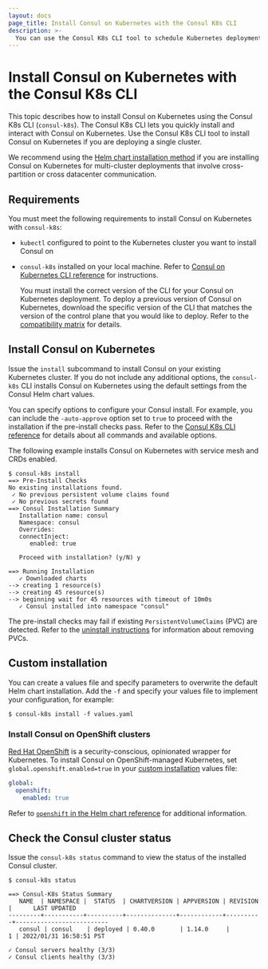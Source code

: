 ```yaml
---
layout: docs
page_title: Install Consul on Kubernetes with the Consul K8s CLI
description: >-
  You can use the Consul K8s CLI tool to schedule Kubernetes deployments instead of using Helm. Learn how to download and install the tool to interact with Consul on Kubernetes using the `consul-k8s` command.
---
```


# Install Consul on Kubernetes with the Consul K8s CLI

This topic describes how to install Consul on Kubernetes using the Consul K8s CLI (`consul-k8s`). The Consul K8s CLI lets you quickly install and interact with Consul on Kubernetes. Use the Consul K8s CLI tool to install Consul on Kubernetes if you are deploying a single cluster. 

We recommend using the [Helm chart installation method](/consul/docs/deploy/server/k8s/helm) if you are installing Consul on Kubernetes for multi-cluster deployments that involve cross-partition or cross datacenter communication.

## Requirements

You must meet the following requirements to install Consul on Kubernetes with `consul-k8s`:

- `kubectl` configured to point to the Kubernetes cluster you want to install Consul on
- `consul-k8s` installed on your local machine. Refer to [Consul on Kubernetes CLI reference](/consul/docs/reference-cli/consul-k8s#install-the-cli) for instructions.

   <Note>

   You must install the correct version of the CLI for your Consul on Kubernetes deployment. To deploy a previous version of Consul on Kubernetes, download the specific version of the CLI that matches the version of the control plane that you would like to deploy. Refer to the [compatibility matrix](/consul/docs/upgrade/k8s/compatibility) for details.

   </Note>


## Install Consul on Kubernetes

Issue the `install` subcommand to install Consul on your existing Kubernetes cluster. If you do not include any additional options, the `consul-k8s` CLI installs Consul on Kubernetes using the default settings from the Consul Helm chart values. 

You can specify options to configure your Consul install. For example, you can include the `-auto-approve` option set to `true` to proceed with the installation if the pre-install checks pass. Refer to the [Consul K8s CLI reference](/consul/docs/reference-cli/consul-k8s) for details about all commands and available options.

The following example installs Consul on Kubernetes with service mesh and CRDs enabled.

```shell-session
$ consul-k8s install 
==> Pre-Install Checks
No existing installations found.
 ✓ No previous persistent volume claims found
 ✓ No previous secrets found
==> Consul Installation Summary
   Installation name: consul
   Namespace: consul
   Overrides:
   connectInject:
      enabled: true

   Proceed with installation? (y/N) y

==> Running Installation
   ✓ Downloaded charts
--> creating 1 resource(s)
--> creating 45 resource(s)
--> beginning wait for 45 resources with timeout of 10m0s
   ✓ Consul installed into namespace "consul"
```

The pre-install checks may fail if existing `PersistentVolumeClaims` (PVC) are detected. Refer to the [uninstall instructions](/consul/docs/deploy/server/k8s/uninstall) for information about removing PVCs.

## Custom installation

You can create a values file and specify parameters to overwrite the default Helm chart installation. Add the `-f` and specify your values file to implement your configuration, for example:

```shell-session
$ consul-k8s install -f values.yaml
``` 

### Install Consul on OpenShift clusters

[Red Hat OpenShift](https://www.redhat.com/en/technologies/cloud-computing/openshift) is a security-conscious, opinionated wrapper for Kubernetes. To install Consul on OpenShift-managed Kubernetes, set `global.openshift.enabled=true` in your [custom installation](#custom-installation) values file:

```yaml
global:
  openshift:
    enabled: true
```

Refer to [`openshift` in the Helm chart reference](/consul/docs/reference/k8s/helm#v-global-openshift) for additional information.  

## Check the Consul cluster status

Issue the `consul-k8s status` command to view the status of the installed Consul cluster.

```shell-session
$ consul-k8s status

==> Consul-K8s Status Summary
   NAME  | NAMESPACE |  STATUS  | CHARTVERSION | APPVERSION | REVISION |      LAST UPDATED
---------+-----------+----------+--------------+------------+----------+--------------------------
   consul | consul    | deployed | 0.40.0       | 1.14.0     |        1 | 2022/01/31 16:58:51 PST

✓ Consul servers healthy (3/3)
✓ Consul clients healthy (3/3)
```
